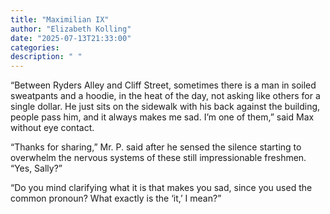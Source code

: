 ```yaml
---
title: "Maximilian IX"
author: "Elizabeth Kolling"
date: "2025-07-13T21:33:00"
categories: 
description: " "
---
```



"Between Ryders Alley and Cliff Street, sometimes there is a man in soiled sweatpants and a hoodie, in the heat of the day, not asking like others for a single dollar. He just sits on the sidewalk with his back against the building, people pass him, and it always makes me sad. I'm one of them," said Max without eye contact. 

"Thanks for sharing," Mr. P. said after he sensed the silence starting to overwhelm the nervous systems of these still impressionable freshmen. "Yes, Sally?"

"Do you mind clarifying what it is that makes you sad, since you used the common pronoun? What exactly is the 'it,' I mean?"

